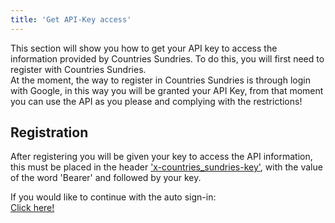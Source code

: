 ```yaml
---
title: 'Get API-Key access'
---
```


This section will show you how to get your API key to access the information provided by Countries Sundries. To do this, you will first need to register with Countries Sundries.\
At the moment, the way to register in Countries Sundries is through login with Google, in this way you will be granted your API Key, from that moment you can use the API as you please and complying with the restrictions! 

## Registration
After registering you will be given your key to access the API information, this must be placed in the header <a href="/docs/api-reference/global-header-parameters" target="_blank" class="no-underline" >'x-countries_sundries-key'</a>, with the value of the word 'Bearer' and followed by your key. 

<div class="flex flex-col align-center text-base gap-2">
  <span>If you would like to continue with the auto sign-in:</span>
  <div class="w-52">
    <a href="https://countries-sundries-api-sigma.vercel.app/v1/auth/google/login" target="_blank" class="flex gap-x-2 no-underline">
      <span id="link" class="text-base text-white">Click here!</span>
      <div class="flex align-items-center justify-center text-2xl bg-white w-7 h-7 rounded-full">
          <span class="icon-[flat-color-icons--google] m-auto"></span>
      </div>
    </a>
  </div>
</div>
